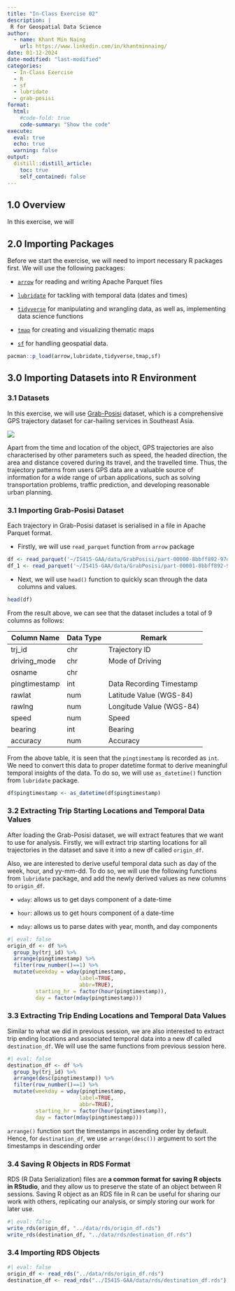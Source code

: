 ```yaml
---
title: "In-Class Exercise 02"
description: |
 R for Geospatial Data Science
author:
  - name: Khant Min Naing
    url: https://www.linkedin.com/in/khantminnaing/
date: 01-12-2024
date-modified: "last-modified"
categories:
  - In-Class Exercise
  - R
  - sf
  - lubridate
  - grab-posisi
format:
  html:  
    #code-fold: true
    code-summary: "Show the code"
execute: 
  eval: true
  echo: true
  warning: false
output:
  distill::distill_article:
    toc: true
    self_contained: false
---
```


## 1.0 Overview

In this exercise, we will

## 2.0 Importing Packages

Before we start the exercise, we will need to import necessary R packages first. We will use the following packages:

-   [`arrow`](https://arrow.apache.org/docs/r/) for reading and writing Apache Parquet files

-   [`lubridate`](https://lubridate.tidyverse.org/) for tackling with temporal data (dates and times)

-   [`tidyverse`](https://www.tidyverse.org/) for manipulating and wrangling data, as well as, implementing data science functions

-   [`tmap`](https://cran.r-project.org/web/packages/tmap/vignettes/tmap-getstarted.html) for creating and visualizing thematic maps

-   [`sf`](https://r-spatial.github.io/sf/) for handling geospatial data.

```r
pacman::p_load(arrow,lubridate,tidyverse,tmap,sf)
```

## 3.0 Importing Datasets into R Environment

### 3.1 Datasets

In this exercise, we will use [Grab-Posisi](https://engineering.grab.com/grab-posisi) dataset, which is a comprehensive GPS trajectory dataset for car-hailing services in Southeast Asia.

![](images/grab%20posisi.png)

Apart from the time and location of the object, GPS trajectories are also characterised by other parameters such as speed, the headed direction, the area and distance covered during its travel, and the travelled time. Thus, the trajectory patterns from users GPS data are a valuable source of information for a wide range of urban applications, such as solving transportation problems, traffic prediction, and developing reasonable urban planning.

### 3.1 Importing Grab-Posisi Dataset

Each trajectory in Grab-Posisi dataset is serialised in a file in Apache Parquet format.

-   Firstly, we will use `read_parquet` function from `arrow` package

```r
df <- read_parquet('~/IS415-GAA/data/GrabPosisi/part-00000-8bbff892-97d2-4011-9961-703e38972569.c000.snappy.parquet')
df_1 <- read_parquet('~/IS415-GAA/data/GrabPosisi/part-00001-8bbff892-97d2-4011-9961-703e38972569.c000.snappy.parquet')
```

-   Next, we will use `head()` function to quickly scan through the data columns and values.

```r
head(df)
```

From the result above, we can see that the dataset includes a total of 9 columns as follows:

| Column Name   | Data Type | Remark                   |
|---------------|-----------|--------------------------|
| trj_id        | chr       | Trajectory ID            |
| driving_mode  | chr       | Mode of Driving          |
| osname        | chr       |                          |
| pingtimestamp | int       | Data Recording Timestamp |
| rawlat        | num       | Latitude Value (WGS-84)  |
| rawlng        | num       | Longitude Value (WGS-84) |
| speed         | num       | Speed                    |
| bearing       | int       | Bearing                  |
| accuracy      | num       | Accuracy                 |

From the above table, it is seen that the `pingtimestamp` is recorded as `int`. We need to convert this data to proper datetime format to derive meaningful temporal insights of the data. To do so, we will use `as_datetime()` function from `lubridate` package.

```r
df$pingtimestamp <- as_datetime(df$pingtimestamp)
```

### 3.2 Extracting Trip Starting Locations and Temporal Data Values

After loading the Grab-Posisi dataset, we will extract features that we want to use for analysis. Firstly, we will extract trip starting locations for all trajectories in the dataset and save it into a new df called `origin_df`.

Also, we are interested to derive useful temporal data such as day of the week, hour, and yy-mm-dd. To do so, we will use the following functions from `lubridate` package, and add the newly derived values as new columns to `origin_df`.

-   `wday`: allows us to get days component of a date-time

-   `hour`: allows us to get hours component of a date-time

-   `mday`: allows us to parse dates with year, month, and day components

```r
#| eval: false
origin_df <- df %>%
  group_by(trj_id) %>%
  arrange(pingtimestamp) %>%
  filter(row_number()==1) %>% 
  mutate(weekday = wday(pingtimestamp,
                       label=TRUE,
                       abbr=TRUE),
         starting_hr = factor(hour(pingtimestamp)),
         day = factor(mday(pingtimestamp)))
```

### 3.3 Extracting Trip Ending Locations and Temporal Data Values

Similar to what we did in previous session, we are also interested to extract trip ending locations and associated temporal data into a new df called `destination_df`. We will use the same functions from previous session here.

```r
#| eval: false
destination_df <- df %>%
  group_by(trj_id) %>%
  arrange(desc(pingtimestamp)) %>%
  filter(row_number()==1) %>% 
  mutate(weekday = wday(pingtimestamp,
                       label=TRUE,
                       abbr=TRUE),
         starting_hr = factor(hour(pingtimestamp)),
         day = factor(mday(pingtimestamp)))
```

::: {.callout-warning title="Reflection"}
`arrange()` function sort the timestamps in ascending order by default. Hence, for `destination_df`, we use `arrange(desc())` argument to sort the timestamps in descending order
:::

### 3.4 Saving R Objects in RDS Format

RDS (R Data Serialization) files are **a common format for saving R objects in RStudio**, and they allow us to preserve the state of an object between R sessions. Saving R object as an RDS file in R can be useful for sharing our work with others, replicating our analysis, or simply storing our work for later use.

```r
#| eval: false
write_rds(origin_df, "../data/rds/origin_df.rds")
write_rds(destination_df, "../data/rds/destination_df.rds")
```

### 3.4 Importing RDS Objects

```r
#| eval: false
origin_df <- read_rds("../data/rds/origin_df.rds")
destination_df <- read_rds("../IS415-GAA/data/rds/destination_df.rds")
```
